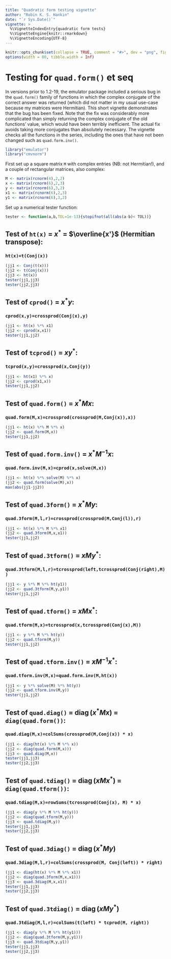 ```yaml
---
title: "Quadratic form testing vignette"
author: "Robin K. S. Hankin"
date: "`r Sys.Date()`"
vignette: >
  %\VignetteIndexEntry{quadratic form tests}
  %\VignetteEngine{knitr::rmarkdown}
  %\VignetteEncoding{UTF-8}
---
```


```r
knitr::opts_chunk$set(collapse = TRUE, comment = "#>", dev = "png", fig.width = 7, fig.height = 3.5, message = FALSE, warning = FALSE)
options(width = 80, tibble.width = Inf)
```

# Testing for ```quad.form()``` et seq

In versions prior to 1.2-19, the emulator package included a serious
bug in the ```quad.form()``` family of functions in which the complex
conjugate of the correct answer was returned (which did not matter in
my usual use-case because my matrices were Hermitian).  This short
vignette demonstrates that the bug has been fixed.  Note that the fix
was considerably more complicated than simply returning the complex
conjugate of the old functions' value, which would have been terribly
inefficient.  The actual fix avoids taking more conjugates than
absolutely necessary.  The vignette checks all the functions in the
series, including the ones that have not been changed such as
```quad.form.inv()```.


```r
library("emulator")
library("cmvnorm")
```

First set up a square matrix ```M``` with complex entries (NB: not
Hermitian!), and a couple of rectangular matrices, also complex:

```r
M <- matrix(rcnorm(4),2,2)
x <- matrix(rcnorm(6),2,3)
y <- matrix(rcnorm(6),3,2)
x1 <- matrix(rcnorm(6),2,3)
y1 <- matrix(rcnorm(6),3,2)
```

Set up a numerical tester function:

```r
tester <- function(a,b,TOL=1e-13){stopifnot(all(abs(a-b)< TOL))}
```

## Test of ```ht(x)``` = $x^*$ = $\overline{x'}$ (Hermitian transpose):

### ```ht(x)=t(Conj(x))```

```r
(jj1 <- Conj(t(x)))
(jj2 <- t(Conj(x)))
(jj3 <- ht(x))
tester(jj1,jj3)
tester(jj2,jj3)
```

## Test of ```cprod()``` = $x^*y$:

### ```cprod(x,y)=crossprod(Conj(x),y)```

```r
(jj1 <- ht(x) %*% x1)
(jj2 <- cprod(x,x1))
tester(jj1,jj2)
```

## Test of ```tcprod()``` = $x y^*$:

### ```tcprod(x,y)=crossprod(x,Conj(y))```

```r
(jj1 <- ht(x1) %*% x)
(jj2 <- cprod(x1,x))
tester(jj1,jj2)
```

## Test of ```quad.form()``` = $x^*Mx$:

### ```quad.form(M,x)=crossprod(crossprod(M,Conj(x)),x))```

```r
(jj1 <- ht(x) %*% M %*% x)
(jj2 <- quad.form(M,x))
tester(jj1,jj2)
```

##  Test of ```quad.form.inv()``` = $x^*M^{-1}x$:

### ```quad.form.inv(M,x)=cprod(x,solve(M,x))```


```r
(jj1 <- ht(x) %*% solve(M) %*% x)
(jj2 <- quad.form(solve(M),x))
max(abs(jj1-jj2))
```

##  Test of ```quad.3form()``` = $x^*My$:

### ```quad.3form(M,l,r)=crossprod(crossprod(M,Conj(l)),r)```


```r
(jj1 <- ht(x) %*% M %*% x1)
(jj2 <- quad.3form(M,x,x1))
tester(jj1,jj2)
```

## Test of ```quad.3tform()``` = $xMy^*$:

### ```quad.3tform(M,l,r)=tcrossprod(left,tcrossprod(Conj(right),M))```


```r
(jj1 <- y %*% M %*% ht(y1))
(jj2 <- quad.3tform(M,y,y1))
tester(jj1,jj2)
```

## Test of ```quad.tform()``` = $xMx^*$:

### ```quad.tform(M,x)=tcrossprod(x,tcrossprod(Conj(x),M))```

```r
(jj1 <- y %*% M %*% ht(y))
(jj2 <- quad.tform(M,y))
tester(jj1,jj2)
```


## Test of ```quad.tform.inv()``` = $xM^{-1}x^*$:

### ```quad.tform.inv(M,x)=quad.form.inv(M,ht(x))```

```r
(jj1 <- y %*% solve(M) %*% ht(y))
(jj2 <- quad.tform.inv(M,y))
tester(jj1,jj2)
```

## Test of ```quad.diag()``` = $\operatorname{diag}(x^*Mx)$ = ```diag(quad.form())```:

### ```quad.diag(M,x)=colSums(crossprod(M,Conj(x)) * x)```

```r
(jj1 <- diag(ht(x) %*% M %*% x))
(jj2 <- diag(quad.form(M,x)))
(jj3 <- quad.diag(M,x))
tester(jj1,jj3)
tester(jj2,jj3)
```

##  Test of ```quad.tdiag()``` =  $\operatorname{diag}(xMx^*)$ = ```diag(quad.tform())```:

### ```quad.tdiag(M,x)=rowSums(tcrossprod(Conj(x), M) * x)```


```r
(jj1 <- diag(y %*% M %*% ht(y)))
(jj2 <- diag(quad.tform(M,y)))
(jj3 <- quad.tdiag(M,y))
tester(jj1,jj3)
tester(jj2,jj3)
```

## Test of ```quad.3diag()``` = $\operatorname{diag}(x^*My)$

### ```quad.3diag(M,l,r)=colSums(crossprod(M, Conj(left)) * right)```


```r
(jj1 <- diag(ht(x) %*% M %*% x1))
(jj2 <- diag(quad.3form(M,x,x1)))
(jj3 <- quad.3diag(M,x,x1))
tester(jj1,jj3)
tester(jj2,jj3)
```

## Test of ```quad.3tdiag()``` = $\operatorname{diag}(xMy^*)$

### ```quad.3tdiag(M,l,r)=colSums(t(left) * tcprod(M, right))```

```r
(jj1 <- diag(y %*% M %*% ht(y1)))
(jj2 <- diag(quad.3tform(M,y,y1)))
(jj3 <- quad.3tdiag(M,y,y1))
tester(jj1,jj3)
tester(jj2,jj3)
```
